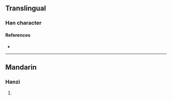 {{character info/new}}
==Translingual==

===Han character===
{{Han char|rn=96|rad=玉|as=09|sn=13|four=|canj=MGJKA|ids=⿰𤣩者}}

====References====
* {{Han ref|kx=0736.090|dkj=21091|hdz=21125.070|uh=743D|ud=29757}}

----

==Mandarin==

===Hanzi===
{{cmn-hanzi|pin=[[dǔ]] ([[du3]])|wg=tu<sup>3</sup>}}

# {{defn|lang=cmn|sort=玉09}}